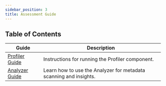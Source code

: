 ```yaml
---
sidebar_position: 3
title: Assessment Guide
---
```


## Table of Contents

| Guide                         | Description                                                       |
|-------------------------------|-------------------------------------------------------------------|
| [Profiler Guide](./profiler/) | Instructions for running the Profiler component.                  |
| [Analyzer Guide](./analyzer/) | Learn how to use the Analyzer for metadata scanning and insights. |


